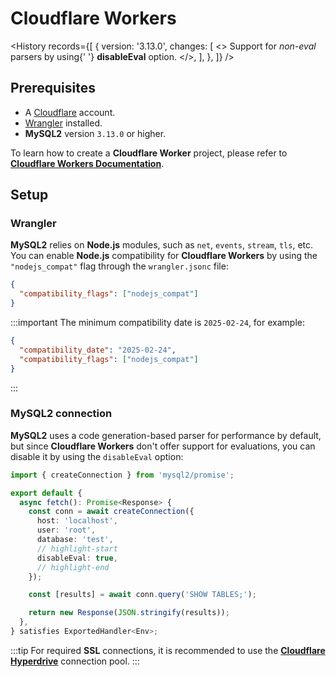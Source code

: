 
# Cloudflare Workers

<History
  records={[
    {
      version: '3.13.0',
      changes: [
        <>
          Support for <em>non-eval</em> parsers by using{' '}
          <strong>disableEval</strong> option.
        </>,
      ],
    },
  ]}
/>

## Prerequisites

- A [Cloudflare](https://dash.cloudflare.com/sign-up) account.
- [Wrangler](https://developers.cloudflare.com/workers/wrangler/) installed.
- **MySQL2** version `3.13.0` or higher.

To learn how to create a **Cloudflare Worker** project, please refer to [**Cloudflare Workers Documentation**](https://developers.cloudflare.com/workers/get-started/guide/).

## Setup

### Wrangler

**MySQL2** relies on **Node.js** modules, such as `net`, `events`, `stream`, `tls`, etc. You can enable **Node.js** compatibility for **Cloudflare Workers** by using the `"nodejs_compat"` flag through the `wrangler.jsonc` file:

```json
{
  "compatibility_flags": ["nodejs_compat"]
}
```

:::important
The minimum compatibility date is `2025-02-24`, for example:

```json
{
  "compatibility_date": "2025-02-24",
  "compatibility_flags": ["nodejs_compat"]
}
```

:::

### MySQL2 connection

**MySQL2** uses a code generation-based parser for performance by default, but since **Cloudflare Workers** don't offer support for evaluations, you can disable it by using the `disableEval` option:

```ts
import { createConnection } from 'mysql2/promise';

export default {
  async fetch(): Promise<Response> {
    const conn = await createConnection({
      host: 'localhost',
      user: 'root',
      database: 'test',
      // highlight-start
      disableEval: true,
      // highlight-end
    });

    const [results] = await conn.query('SHOW TABLES;');

    return new Response(JSON.stringify(results));
  },
} satisfies ExportedHandler<Env>;
```

:::tip
For required **SSL** connections, it is recommended to use the [**Cloudflare Hyperdrive**](https://developers.cloudflare.com/hyperdrive/) connection pool.
:::
